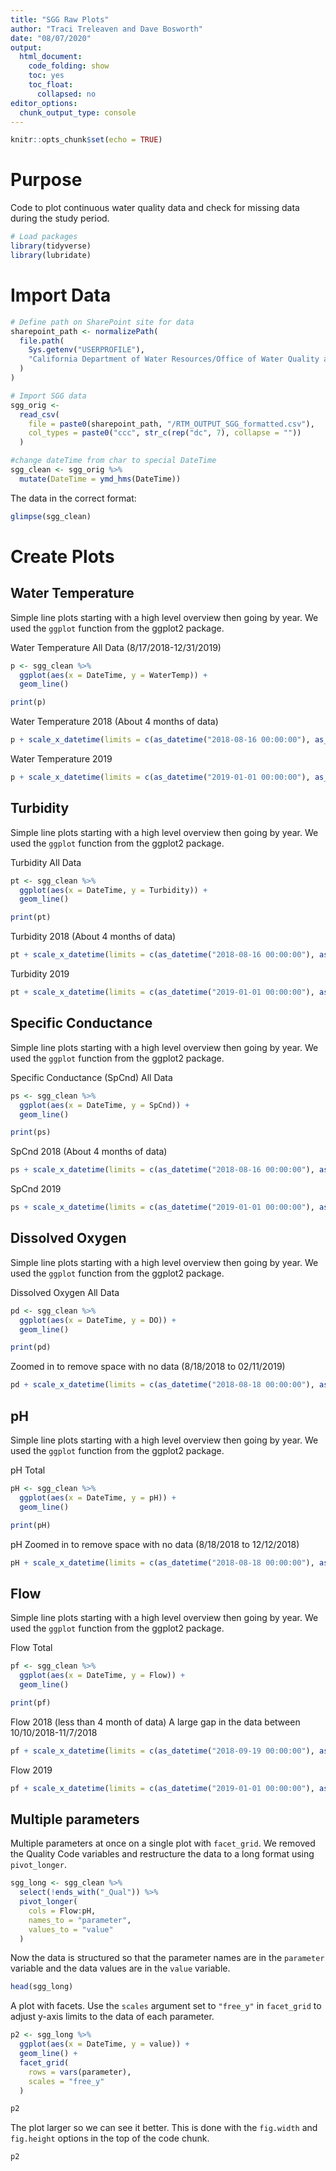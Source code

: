 ```yaml
---
title: "SGG Raw Plots"
author: "Traci Treleaven and Dave Bosworth"
date: "08/07/2020"
output: 
  html_document: 
    code_folding: show
    toc: yes
    toc_float:
      collapsed: no
editor_options: 
  chunk_output_type: console
---
```

```r
knitr::opts_chunk$set(echo = TRUE)
```

# Purpose

Code to plot continuous water quality data and check for missing data during the study period.

```r
# Load packages
library(tidyverse)
library(lubridate)
```

# Import Data

```r
# Define path on SharePoint site for data
sharepoint_path <- normalizePath(
  file.path(
    Sys.getenv("USERPROFILE"),
    "California Department of Water Resources/Office of Water Quality and Estuarine Ecology - North Delta Flow Action/WQ_Subteam/Processed_Data/Continuous"
  )
)

# Import SGG data
sgg_orig <- 
  read_csv(
    file = paste0(sharepoint_path, "/RTM_OUTPUT_SGG_formatted.csv"),
    col_types = paste0("ccc", str_c(rep("dc", 7), collapse = ""))
  )
```

```r
#change dateTime from char to special DateTime
sgg_clean <- sgg_orig %>% 
  mutate(DateTime = ymd_hms(DateTime)) 

```

The data in the correct format:
```r
glimpse(sgg_clean)
```



# Create Plots

## Water Temperature

Simple line plots starting with a high level overview then going by year. We used the `ggplot` function from the ggplot2 package.

Water Temperature All Data (8/17/2018-12/31/2019)
```r
p <- sgg_clean %>% 
  ggplot(aes(x = DateTime, y = WaterTemp)) +
  geom_line()

print(p)
```


Water Temperature 2018 (About 4 months of data)
```r
p + scale_x_datetime(limits = c(as_datetime("2018-08-16 00:00:00"), as_datetime("2018-12-31 00:00:00")))
```

Water Temperature 2019
```r
p + scale_x_datetime(limits = c(as_datetime("2019-01-01 00:00:00"), as_datetime("2019-12-31 00:00:00"))) 
```

## Turbidity

Simple line plots starting with a high level overview then going by year. We used the `ggplot` function from the ggplot2 package.

Turbidity All Data
```r
pt <- sgg_clean %>% 
  ggplot(aes(x = DateTime, y = Turbidity)) +
  geom_line()

print(pt)
```

Turbidity 2018 (About 4 months of data)
```r
pt + scale_x_datetime(limits = c(as_datetime("2018-08-16 00:00:00"), as_datetime("2018-12-31 00:00:00")))
```

Turbidity 2019
```r
pt + scale_x_datetime(limits = c(as_datetime("2019-01-01 00:00:00"), as_datetime("2019-12-31 00:00:00"))) 
```


## Specific Conductance

Simple line plots starting with a high level overview then going by year. We used the `ggplot` function from the ggplot2 package.

Specific Conductance (SpCnd) All Data
```r
ps <- sgg_clean %>% 
  ggplot(aes(x = DateTime, y = SpCnd)) +
  geom_line()

print(ps)
```

SpCnd 2018 (About 4 months of data)
```r
ps + scale_x_datetime(limits = c(as_datetime("2018-08-16 00:00:00"), as_datetime("2018-12-31 00:00:00"))) 
```

SpCnd 2019
```r
ps + scale_x_datetime(limits = c(as_datetime("2019-01-01 00:00:00"), as_datetime("2019-12-31 00:00:00"))) 
```


## Dissolved Oxygen

Simple line plots starting with a high level overview then going by year. We used the `ggplot` function from the ggplot2 package.

Dissolved Oxygen All Data
```r
pd <- sgg_clean %>% 
  ggplot(aes(x = DateTime, y = DO)) +
  geom_line()

print(pd)
```

Zoomed in to remove space with no data (8/18/2018 to 02/11/2019)
```r
pd + scale_x_datetime(limits = c(as_datetime("2018-08-18 00:00:00"), as_datetime("2019-02-12 00:00:00"))) 
```

## pH

Simple line plots starting with a high level overview then going by year. We used the `ggplot` function from the ggplot2 package.

pH Total
```r
pH <- sgg_clean %>% 
  ggplot(aes(x = DateTime, y = pH)) +
  geom_line()

print(pH)
```

pH Zoomed in to remove space with no data (8/18/2018 to 12/12/2018)
```r
pH + scale_x_datetime(limits = c(as_datetime("2018-08-18 00:00:00"), as_datetime("2018-12-13 00:00:00"))) 
```


## Flow

Simple line plots starting with a high level overview then going by year. We used the `ggplot` function from the ggplot2 package.

Flow Total
```r
pf <- sgg_clean %>% 
  ggplot(aes(x = DateTime, y = Flow)) +
  geom_line()

print(pf)
```

Flow 2018 (less than 4 month of data)
A large gap in the data between 10/10/2018-11/7/2018
```r
pf + scale_x_datetime(limits = c(as_datetime("2018-09-19 00:00:00"), as_datetime("2018-12-31 00:00:00"))) 
```

Flow 2019
```r
pf + scale_x_datetime(limits = c(as_datetime("2019-01-01 00:00:00"), as_datetime("2019-12-31 00:00:00"))) 
```




## Multiple parameters

Multiple parameters at once on a single plot with `facet_grid`. We removed the Quality Code variables and restructure the data to a long format using `pivot_longer`.
```r
sgg_long <- sgg_clean %>% 
  select(!ends_with("_Qual")) %>% 
  pivot_longer(
    cols = Flow:pH,
    names_to = "parameter",
    values_to = "value"
  )
```

Now the data is structured so that the parameter names are in the `parameter` variable and the data values are in the `value` variable. 
```r
head(sgg_long)
```

A plot with facets. Use the `scales` argument set to `"free_y"` in `facet_grid` to adjust y-axis limits to the data of each parameter.
```r
p2 <- sgg_long %>%
  ggplot(aes(x = DateTime, y = value)) +
  geom_line() +
  facet_grid(
    rows = vars(parameter),
    scales = "free_y"
  )

p2
```

The plot larger so we can see it better. This is done with the `fig.width` and `fig.height` options in the top of the code chunk.
```r
p2
```



